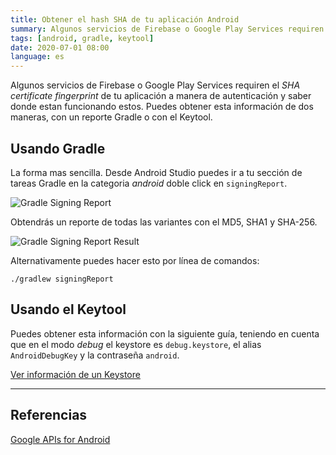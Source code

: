 ```yaml
---
title: Obtener el hash SHA de tu aplicación Android
summary: Algunos servicios de Firebase o Google Play Services requiren el SHA certificate fingerprint de tu aplicación. Hay dos maneras de obtener esto, un reporte Gradle y con el Keytool.
tags: [android, gradle, keytool]
date: 2020-07-01 08:00
language: es
---
```

Algunos servicios de Firebase o Google Play Services requiren el _SHA certificate fingerprint_ de tu aplicación a manera de autenticación y saber donde estan funcionando estos. Puedes obtener esta información de dos maneras, con un reporte Gradle o con el Keytool.

## Usando Gradle

La forma mas sencilla. Desde Android Studio puedes ir a tu sección de tareas Gradle en la categoria _android_ doble click en `signingReport`.

![Gradle Signing Report](/images/gradle-signing-report.png)

Obtendrás un reporte de todas las variantes con el MD5, SHA1 y SHA-256.

![Gradle Signing Report Result](/images/gradle-signing-report-result.png)

Alternativamente puedes hacer esto por línea de comandos:

```
./gradlew signingReport
```

## Usando el Keytool

Puedes obtener esta información con la siguiente guía, teniendo en cuenta que en el modo _debug_ el keystore es `debug.keystore`, el alias `AndroidDebugKey` y la contraseña `android`.

[Ver información de un Keystore](/ver-info-keystore/)

---

## Referencias

[Google APIs for Android](https://developers.google.com/android/guides/client-auth)
